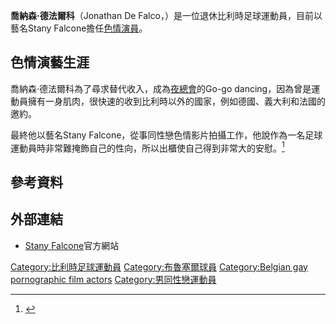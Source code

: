 {{Infobox football biography
| name          = 喬納森·德法爾科
| image          = 
| birth_date     = {{birth date and age|1984|10|08|df=y}}
| birth_place    = [[比利時|比利時]]
| height         = 
| currentclub    = 退役
| clubnumber     = 
| position       = [[後衛_(足球)|後衛]]
| youthyears1 = –2004 |youthclubs1 = [[布魯塞爾足球俱樂部|布魯塞爾]]
| years1 = 2004–2007 |clubs1 = [[奧哈瓦里足球俱樂部|奧哈瓦里]] |caps1 = 88 |goals1 = 1
| years2 = 2007–2009 |clubs2 = [[K.M.S.K._Deinze|Deinze]]        |caps2 = 23 |goals2 = 2
| years3 = 2009–2010 |clubs3 = [[KSV_Zottegem|Zottegem]]         |caps3 = 24 |goals3 = 1
| years4 = 2010–2011 |clubs4 = [[K.R.C._Mechelen|KRC Mechelen]]  |caps4 =    |goals4 =  
}}

'''喬納森·德法爾科'''（Jonathan De Falco，{{bd|1984年|10月8日}}）是一位退休比利時足球運動員，目前以藝名Stany Falcone擔任[[色情演員|色情演員]]。

==色情演藝生涯==
喬納森·德法爾科為了尋求替代收入，成為[[夜總會|夜總會]]的Go-go dancing，因為曾是運動員擁有一身肌肉，很快速的收到比利時以外的國家，例如德國、義大利和法國的邀約。

最終他以藝名Stany Falcone，從事同性戀色情影片拍攝工作，他說作為一名足球運動員時非常難掩飾自己的性向，所以出櫃使自己得到非常大的安慰。<ref name=humo>{{cite news 
 |url=http://hustlaball-award.com/history/2011-winners/ 
 |title=2011 hustlaball award winners 
 |language=nl 
 |date=2011-10-23 
 |publisher=hustlaball-award.com 
 |deadurl=yes 
 |archiveurl=https://web.archive.org/web/20130520141055/http://hustlaball-award.com/history/2011-winners/ 
 |archivedate=2013-05-20 
 |accessdate=2014-09-08 
 }}</ref>

==參考資料==
{{reflist}}

==外部連結==
*[http://www.stanyfalcone.com/ Stany Falcone]{{Wayback|url=http://www.stanyfalcone.com/ |date=20171101143233 }}官方網站

{{DEFAULTSORT:De Falco, Jonathan}}
[[Category:比利時足球運動員|Category:比利時足球運動員]]
[[Category:布魯塞爾球員|Category:布魯塞爾球員]]
[[Category:Belgian_gay_pornographic_film_actors|Category:Belgian gay pornographic film actors]]
[[Category:男同性戀運動員|Category:男同性戀運動員]]
